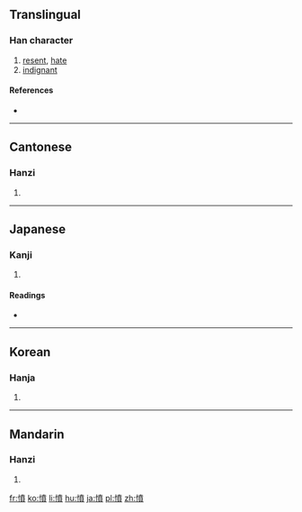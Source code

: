 {{also|愤}}
==Translingual==

===Han character===
{{Han char|rn=61|rad=心|as=12|sn=15|four=9408<sub>6</sub>|canj=心十廿金 (PJTC)|ids=⿰[[忄]][[賁]]}}

# [[resent]], [[hate]]
# [[indignant]]

====References====
* {{Han ref|kx=0403.190|dkj=11239|dj=0743.210|hdz=42352.110|uh=61A4|ud=24996|bh=BCAB|bd=48299}}

----

==Cantonese==

===Hanzi===
{{yue-hanzi|jyut=[[fan5]]|y=fan5|sim=愤}}

# {{defn|lang=yue|sort=心12}}

----

==Japanese==

===Kanji===
{{ja-kanji|grade=c|rs=心12}}

# {{defn|lang=ja|sort=心12}}

====Readings====
* {{ja-readings|on=[[ふん]] (fun)|kun=[[いきどおる]] (ikidooru), [[いきどおり]] (ikidoori)}}

----

==Korean==

===Hanja===
{{ko-hanja|hangeul=분|eumhun=|rv=bun|mr=pun|y=pun}}

# {{defn|lang=ko|sort=心12}}

----

==Mandarin==

===Hanzi===
{{cmn-hanzi|sim=愤|pin=[[fèn]] ([[fen4]]), [[liáo]] ([[liao2]])|wg=fen<sup>4</sup>, liao<sup>2</sup>}}

# {{defn|lang=cmn|sort=心12}}

[[fr:憤]]
[[ko:憤]]
[[li:憤]]
[[hu:憤]]
[[ja:憤]]
[[pl:憤]]
[[zh:憤]]